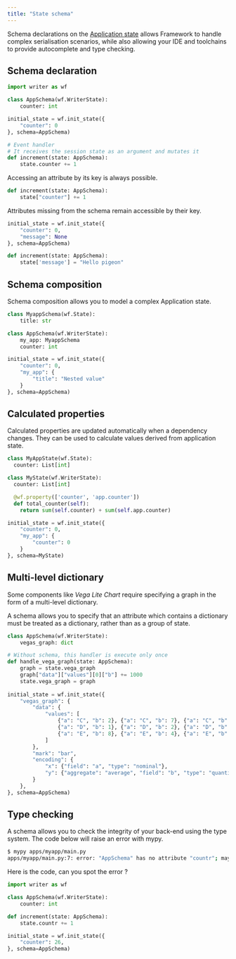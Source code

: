```yaml
---
title: "State schema"
---
```


Schema declarations on the [Application state](./application-state) allows Framework to handle complex serialisation 
scenarios, while also allowing your IDE and toolchains to provide autocomplete and type checking.

## Schema declaration

```python
import writer as wf

class AppSchema(wf.WriterState):
    counter: int

initial_state = wf.init_state({
    "counter": 0
}, schema=AppSchema)

# Event handler
# It receives the session state as an argument and mutates it
def increment(state: AppSchema):
    state.counter += 1
```

Accessing an attribute by its key is always possible.

```python
def increment(state: AppSchema):
    state["counter"] += 1
```

Attributes missing from the schema remain accessible by their key.

```python
initial_state = wf.init_state({
    "counter": 0,
    "message": None
}, schema=AppSchema)

def increment(state: AppSchema):
    state['message'] = "Hello pigeon"
```

## Schema composition

Schema composition allows you to model a complex Application state.

```python
class MyappSchema(wf.State):
    title: str

class AppSchema(wf.WriterState):
    my_app: MyappSchema
    counter: int

initial_state = wf.init_state({
    "counter": 0,
    "my_app": {
        "title": "Nested value"
    }
}, schema=AppSchema)
```

## Calculated properties

Calculated properties are updated automatically when a dependency changes.
They can be used to calculate values derived from application state.

```python
class MyAppState(wf.State):
  counter: List[int]

class MyState(wf.WriterState):
  counter: List[int]

  @wf.property(['counter', 'app.counter'])
  def total_counter(self):
    return sum(self.counter) + sum(self.app.counter)

initial_state = wf.init_state({
    "counter": 0,
    "my_app": {
        "counter": 0
    }
}, schema=MyState)
```

## Multi-level dictionary

Some components like _Vega Lite Chart_ require specifying a graph in the form of a multi-level dictionary.

A schema allows you to specify that an attribute which contains a dictionary 
must be treated as a dictionary, rather than as a group of state.

```python
class AppSchema(wf.WriterState):
    vegas_graph: dict

# Without schema, this handler is execute only once
def handle_vega_graph(state: AppSchema):
    graph = state.vega_graph
    graph["data"]["values"][0]["b"] += 1000
    state.vega_graph = graph
    
initial_state = wf.init_state({
    "vegas_graph": {
        "data": {
            "values": [
                {"a": "C", "b": 2}, {"a": "C", "b": 7}, {"a": "C", "b": 4},
                {"a": "D", "b": 1}, {"a": "D", "b": 2}, {"a": "D", "b": 6},
                {"a": "E", "b": 8}, {"a": "E", "b": 4}, {"a": "E", "b": 7}
            ]
        },
        "mark": "bar",
        "encoding": {
            "x": {"field": "a", "type": "nominal"},
            "y": {"aggregate": "average", "field": "b", "type": "quantitative"}
        }
    },
}, schema=AppSchema)
```

## Type checking

A schema allows you to check the integrity of your back-end using the type system. 
The code below will raise an error with mypy.

```bash
$ mypy apps/myapp/main.py
apps/myapp/main.py:7: error: "AppSchema" has no attribute "countr"; maybe "counter"?  [attr-defined] 
```

Here is the code, can you spot the error ?

```python
import writer as wf

class AppSchema(wf.WriterState):
    counter: int

def increment(state: AppSchema):
    state.countr += 1

initial_state = wf.init_state({
    "counter": 26,
}, schema=AppSchema)
```


